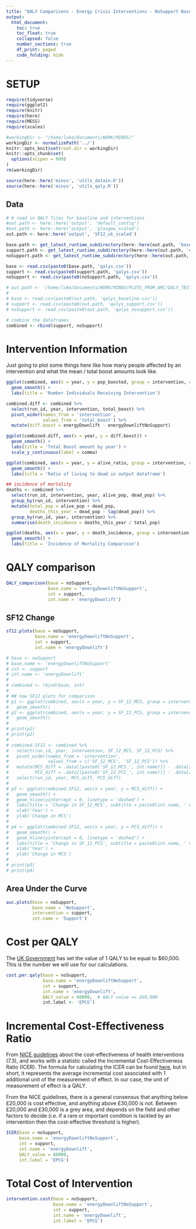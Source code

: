 ```yaml
---
title: "QALY Comparisons - Energy Crisis Interventions - NoSupport Baseline"
output:
  html_document:
    toc: true
    toc_float: true
    collapsed: false
    number_sections: true
    df_print: paged
    code_folding: hide
---
```


# SETUP

```r

require(tidyverse)
require(ggplot2)
require(knitr)
require(here)
require(MESS)
require(scales)

#workingDir <- "/home/luke/Documents/WORK/MINOS/"
workingDir <- normalizePath('../')
knitr::opts_knit$set(root.dir = workingDir)
knitr::opts_chunk$set(
  options(scipen = 999)
)
rm(workingDir)
```

```r
source(here::here('minos', 'utils_datain.R'))
source(here::here('minos', 'utils_qaly.R'))
```


## Data

```r
# # read in QALY files for baseline and interventions
#out.path <- here::here('output', 'default_config')
#out.path <- here::here('output', 'glasgow_scaled')
out.path <- here::here('output', 'SF12_uk_scaled')

base.path <- get_latest_runtime_subdirectory(here::here(out.path, 'baseline'))
support.path <- get_latest_runtime_subdirectory(here::here(out.path, 'energyDownlift'))
noSupport.path <- get_latest_runtime_subdirectory(here::here(out.path, 'energyDownliftNoSupport'))

base <- read.csv(paste0(base.path, 'qalys.csv'))
support <- read.csv(paste0(support.path, 'qalys.csv'))
noSupport <- read.csv(paste0(noSupport.path, 'qalys.csv'))

# out.path <- '/home/luke/Documents/WORK/MINOS/PLOTS_FROM_ARC/QALY_TESTING/'
# 
# base <- read.csv(paste0(out.path, 'qalys_baseline.csv'))
# support <- read.csv(paste0(out.path, 'qalys_support.csv'))
# noSupport <- read.csv(paste0(out.path, 'qalys_nosupport.csv'))

# combine the dataframes
combined <- rbind(support, noSupport)
```

# Intervention Information

Just going to plot some things here like how many people affected by an intervention and what the mean / total boost amounts look like.

```r
ggplot(combined, aes(x = year, y = pop_boosted, group = intervention, colour = intervention)) +
  geom_smooth() +
  labs(title = 'Number Individuals Receiving Intervention')

combined.diff <- combined %>%
  select(run_id, year, intervention, total_boost) %>%
  pivot_wider(names_from = 'intervention',
              values_from = 'total_boost') %>%
  mutate(diff.boost = energyDownlift - energyDownliftNoSupport)

ggplot(combined.diff, aes(x = year, y = diff.boost)) +
  geom_smooth() +
  labs(title = 'Total Boost amount by year') +
  scale_y_continuous(label = comma)

ggplot(combined, aes(x = year, y = alive_ratio, group = intervention, colour = intervention)) +
  geom_smooth() +
  labs(title = 'Ratio of living to dead in output dataframe')

## incidence of mortality
deaths <- combined %>%
  select(run_id, intervention, year, alive_pop, dead_pop) %>%
  group_by(run_id, intervention) %>%
  mutate(total_pop = alive_pop + dead_pop,
         deaths_this_year = dead_pop - lag(dead_pop)) %>%
  group_by(run_id, year, intervention) %>%
  summarise(death_incidence = deaths_this_year / total_pop)

ggplot(deaths, aes(x = year, y = death_incidence, group = intervention, colour = intervention)) +
  geom_smooth() +
  labs(title = 'Incidence of Mortality Comparison')
```

# QALY comparison

```r
QALY_comparison(base = noSupport,
                base.name = 'energyDownliftNoSupport',
                int = support,
                int.name = 'energyDownlift')
```

## SF12 Change

```r
sf12.plots(base = noSupport,
           base.name = 'energyDownliftNoSupport',
           int = support,
           int.name = 'energyDownlift')
```

```r
# base <- noSupport
# base.name <- 'energyDownliftNoSupport'
# int <- support
# int.name <- 'energyDownlift'
# 
# combined <- rbind(base, int)
# 
# ## now SF12 plots for comparison
# p1 <- ggplot(combined, aes(x = year, y = SF_12_MCS, group = intervention, colour = intervention, fill = intervention)) +
#   geom_smooth()
# p2 <- ggplot(combined, aes(x = year, y = SF_12_PCS, group = intervention, colour = intervention, fill = intervention)) +
#   geom_smooth()
# 
# print(p1)
# print(p2)
# 
# combined.SF12 <- combined %>%
#   select(run_id, year, intervention, SF_12_MCS, SF_12_PCS) %>%
#   pivot_wider(names_from = 'intervention',
#               values_from = c('SF_12_MCS', 'SF_12_PCS')) %>%
#   mutate(MCS_diff = .data[[paste0('SF_12_MCS_', int.name)]] - .data[[paste0('SF_12_MCS_', base.name)]],
#          PCS_diff = .data[[paste0('SF_12_PCS_', int.name)]] - .data[[paste0('SF_12_PCS_', base.name)]]) %>%
#   select(run_id, year, MCS_diff, PCS_diff)
# 
# p3 <- ggplot(combined.SF12, aes(x = year, y = MCS_diff)) +
#   geom_smooth() +
#   geom_hline(yintercept = 0, linetype = 'dashed') +
#   labs(title = 'Change in SF_12_MCS', subtitle = paste0(int.name, ' vs ', base.name)) +
#   xlab('Year') +
#   ylab('Change in MCS')
# 
# p4 <- ggplot(combined.SF12, aes(x = year, y = PCS_diff)) +
#   geom_smooth() +
#   geom_hline(yintercept = 0, linetype = 'dashed') +
#   labs(title = 'Change in SF_12_PCS', subtitle = paste0(int.name, ' vs ', base.name)) +
#   xlab('Year') +
#   ylab('Change in MCS')
# 
# print(p3)
# print(p4)

```


## Area Under the Curve

```r
auc.plots(base = noSupport, 
          base.name = 'NoSupport',
          intervention = support,
          int.name = 'Support')
```

# Cost per QALY

The [UK Government](https://www.gov.uk/government/publications/valuation-of-risks-to-life-and-health-monetary-value-of-a-life-year-voly/a-scoping-study-on-the-valuation-of-risks-to-life-and-health-the-monetary-value-of-a-life-year-voly) has set the value of 1 QALY to be equal to $60,000. This is the number we will use for our calculations.

```r
cost.per.qaly(base = noSupport,
              base.name = 'energyDownliftNoSupport',
              int = support,
              int.name = 'energyDownlift',
              QALY_value = 60000,  # QALY value == £60,000
              int.label <- 'EPCG')
```

# Incremental Cost-Effectiveness Ratio

From [NICE guidelines](https://www.nice.org.uk/process/pmg6/chapter/assessing-cost-effectiveness) about the cost-effectiveness of health interventions (7.3), and works with a statistic called the Incremental Cost-Effectiveness Ratio (ICER). The formula for calculating the ICER can be found [here](https://en.wikipedia.org/wiki/Incremental_cost-effectiveness_ratio), but in short, it represents the average incremental cost associated with 1 additional unit of the measurement of effect. In our case, the unit of measurement of effect is a QALY. 

From the NICE guidelines, there is a general consensus that anything below £20,000 is cost effective, and anything above £30,000 is not. Between £20,000 and £30,000 is a grey area, and depends on the field and other factors to decide (i.e. if a rare or important condition is tackled by an intervention then the cost-effective threshold is higher). 

```r
ICER(base = noSupport,
     base.name = 'energyDownliftNoSupport',
     int = support,
     int.name = 'energyDownlift',
     QALY_value = 60000,
     int.label = 'EPCG')
```

# Total Cost of Intervention

```r
intervention.cost(base = noSupport,
                  base.name = 'energyDownliftNoSupport',
                  int = support,
                  int.name = 'energyDownlift',
                  int.label = 'EPCG')
```











```r

```









